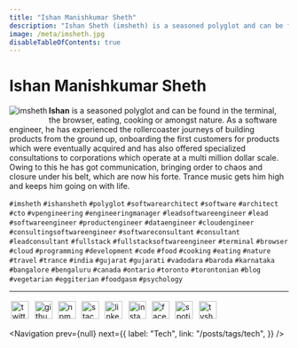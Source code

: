 ```yaml
---
title: "Ishan Manishkumar Sheth"
description: "Ishan Sheth (imsheth) is a seasoned polyglot and can be found in the terminal, the browser, eating, cooking or amongst nature. As a software engineer, he has experienced the rollercoaster journeys of building products from the ground up, onboarding the first customers for products which were eventually acquired and has also offered specialized consultations to corporations which operate at a multi million dollar scale. Owing to this he has got communication, bringing order to chaos and closure under his belt, which are now his forte. Trance music gets him high and keeps him going on with life."
image: /meta/imsheth.jpg
disableTableOfContents: true
---
```


# Ishan Manishkumar Sheth

<img
  src="/meta/imsheth.jpg"
  alt="imsheth"
  align="left"
  style="margin-bottom: .5rem"
/>

**Ishan** is a seasoned polyglot and can be found in the terminal, the browser, eating, cooking or amongst nature. As a software engineer, he has experienced the rollercoaster journeys of building products from the ground up, onboarding the first customers for products which were eventually acquired and has also offered specialized consultations to corporations which operate at a multi million dollar scale. Owing to this he has got communication, bringing order to chaos and closure under his belt, which are now his forte. Trance music gets him high and keeps him going on with life.

`#imsheth` `#ishansheth` `#polyglot` `#softwarearchitect` `#software` `#architect` `#cto` `#vpengineering` `#engineeringmanager` `#leadsoftwareengineer` `#lead` `#softwareengineer` `#productengineer` `#dataengineer` `#cloudengineer` `#consultingsoftwareengineer` `#softwareconsultant` `#consultant` `#leadconsultant` `#fullstack` `#fullstacksoftwareengineer` `#terminal` `#browser` `#cloud` `#programming` `#development` `#code` `#food` `#cooking` `#eating` `#nature` `#travel` `#trance` `#india` `#gujarat` `#gujarati` `#vadodara` `#baroda` `#karnataka` `#bangalore` `#bengaluru` `#canada` `#ontario` `#toronto` `#torontonian` `#blog` `#vegetarian` `#eggiterian` `#foodgasm` `#psychology`

---

<div style="text-align: left; margin-top: 0.55rem; margin-bottom: 0.40rem;">
  <a
    href="https://twitter.com/theimsheth"
    target="_blank"
    rel="noopener noreferrer"
    style="text-decoration:none;"
  >
    <img
      src="/social/twitter.svg"
      alt="twitter"
      style="height: 32px; width: 32px; margin: .2rem"
    />
  </a>
  <a
    href="https://github.com/imsheth"
    target="_blank"
    rel="noopener noreferrer"
    style="text-decoration:none;"
  >
    <img
      src="/social/github.svg"
      alt="github"
      style="height: 32px; width: 32px; margin: .2rem"
    />
  </a>
  <a
    href="https://www.npmjs.com/~imsheth"
    target="_blank"
    rel="noopener noreferrer"
    style="text-decoration:none;"
  >
    <img
      src="/social/npm.svg"
      alt="npm"
      style="height: 32px; width: 32px; margin: .2rem"
    />
  </a>
  <a
    href="https://stackoverflow.com/users/3152654/imsheth?tab=profile"
    target="_blank"
    rel="noopener noreferrer"
    style="text-decoration:none;"
  >
    <img
      src="/social/stackoverflow.svg"
      alt="stackoverflow"
      style="height: 32px; width: 32px; margin: .2rem"
    />
  </a>
  <a
    href="https://in.linkedin.com/in/imsheth"
    target="_blank"
    rel="noopener noreferrer"
    style="text-decoration:none;"
  >
    <img
      src="/social/linkedin.svg"
      alt="linkedin"
      style="height: 32px; width: 32px; margin: .2rem"
    />
  </a>
  <a
    href="https://instagram.com/imsheth/"
    target="_blank"
    rel="noopener noreferrer"
    style="text-decoration:none;"
  >
    <img
      src="/social/instagram.svg"
      alt="instagram"
      style="height: 32px; width: 32px; margin: .2rem"
    />
  </a>
  <a
    href="https://www.facebook.com/imsheth"
    target="_blank"
    rel="noopener noreferrer"
    style="text-decoration:none;"
  >
    <img
      src="/social/facebook.svg"
      alt="facebook"
      style="height: 32px; width: 32px; margin: .2rem"
    />
  </a>
  <a
    href="https://open.spotify.com/user/orekqqr23uij1ehi7upg9akat?si=xXA0ZUqxQW2GgFYzdXgAOA&nd=1"
    target="_blank"
    rel="noopener noreferrer"
    style="text-decoration:none;"
  >
    <img
      src="/social/spotify.svg"
      alt="spotify"
      style="height: 32px; width: 32px; margin: .2rem"
    />
  </a>
  <a
    href="https://www.tvshowtime.com/1589595"
    target="_blank"
    rel="noopener noreferrer"
    style="text-decoration:none;"
  >
    <img
      src="/social/tvtime.svg"
      alt="tvshowtime"
      style="height: 32px; width: 32px; margin: .2rem"
    />
  </a>
</div>


<Navigation
  prev={null}
  next={{
    label: "Tech",
    link: "/posts/tags/tech",
  }}
/>
